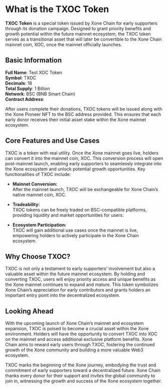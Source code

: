 # What is the TXOC Token

**TXOC Token** is a special token issued by Xone Chain for early supporters through its donation campaign. Designed to grant priority benefits and growth potential within the future mainnet ecosystem, the TXOC token serves as a transitional asset that will later be convertible to the Xone Chain mainnet coin, XOC, once the mainnet officially launches.

## Basic Information

**Full Name**: Test XOC Token\
**Symbol**: TXOC\
**Decimals**: 18\
**Total Supply**: 1 Billion\
**Network**: BSC (BNB Smart Chain)\
**Contract Address**:

After users complete their donations, TXOC tokens will be issued along with the Xone Pioneer NFT to the BSC address provided. This ensures that each early donor receives their initial asset stake within the Xone mainnet ecosystem.

## Core Features and Use Cases

TXOC is a token with real utility. Once the Xone mainnet goes live, holders can convert it into the mainnet coin, XOC. This conversion process will open post-mainnet launch, enabling early supporters to seamlessly integrate into the Xone ecosystem and unlock potential growth opportunities. Key functionalities of TXOC include:

- **Mainnet Conversion:**\
After the mainnet launch, TXOC will be exchangeable for Xone Chain’s native mainnet coin, XOC.

- **Tradeability:**\
TXOC tokens can be freely traded on BSC-compatible platforms, providing liquidity and market opportunities for users.

- **Ecosystem Participation:**\
TXOC will gain additional use cases once the mainnet is live, empowering holders to actively participate in the Xone Chain ecosystem.


## Why Choose TXOC?

TXOC is not only a testament to early supporters’ involvement but also a valuable asset within the future mainnet ecosystem. By holding and converting TXOC, users will enjoy priority access and unique benefits as the Xone mainnet continues to expand and mature. This token symbolizes Xone Chain’s appreciation for early contributors and grants holders an important entry point into the decentralized ecosystem.

## Looking Ahead

With the upcoming launch of Xone Chain’s mainnet and ecosystem expansion, TXOC is poised to become a crucial asset within the Xone environment. Holders will have the opportunity to convert TXOC into XOC on the mainnet and access additional exclusive platform benefits. Xone Chain aims to reward early users through TXOC, fostering the continued growth of the Xone community and building a more valuable Web3 ecosystem.

TXOC marks the beginning of the Xone journey, embodying the trust and commitment of early supporters toward a decentralized future. Xone Chain thanks every donor for their support and invites the global community to join in, witnessing the growth and success of the Xone ecosystem together.
